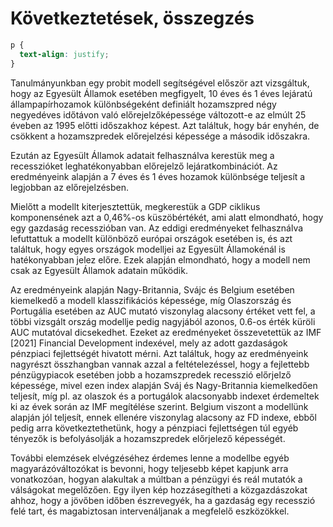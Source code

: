 # Következtetések, összegzés {#Chapter-5}

```css
p {
  text-align: justify;
}
```

Tanulmányunkban egy probit modell segítségével először azt vizsgáltuk, hogy az Egyesült Államok esetében megfigyelt, 10 éves és 1 éves lejáratú állampapírhozamok különbségeként definiált hozamszpred négy negyedéves időtávon való előrejelzőképessége változott-e az elmúlt 25 éveben az 1995 előtti időszakhoz képest. Azt találtuk, hogy bár enyhén, de csökkent a hozamszpredek előrejelzési képessége a második időszakra. 

Ezután az Egyesült Államok adatait felhasználva kerestük meg a recesszióket leghatékonyabban előrejelző lejáratkombinációt. Az eredményeink alapján a 7 éves és 1 éves hozamok különbsége teljesít a legjobban az előrejelzésben. 

Mielőtt a modellt kiterjesztettük, megkerestük a GDP ciklikus komponensének azt a 0,46%-os küszöbértékét, ami alatt elmondható, hogy egy gazdaság recesszióban van. Az eddigi eredményeket felhasználva lefuttattuk a modellt különböző európai országok esetében is, és azt találtuk, hogy egyes országok modelljei az Egyesült Államokénál is hatékonyabban jelez előre. Ezek alapján elmondható, hogy a modell nem csak az Egyesült Államok adatain működik.

Az eredményeink alapján Nagy-Britannia, Svájc és Belgium esetében kiemelkedő a modell klasszifikációs képessége, míg Olaszország és Portugália esetében az AUC mutató viszonylag alacsony értéket vett fel, a többi vizsgált ország modellje pedig nagyjából azonos, 0.6-os érték küröli AUC mutatóval dicsekedhet. Ezeket az eredményeket összevetettük az IMF [2021] Financial Development indexével, mely az adott gazdaságok pénzpiaci fejlettségét hivatott mérni. Azt találtuk, hogy az eredményeink nagyrészt összhangban vannak azzal a feltételezéssel, hogy a fejlettebb pénzügypiacok esetében jobb a hozamszpredek recesszió előrjelző képessége, mivel ezen index alapján Sváj és Nagy-Britannia kiemelkedően teljesít, míg pl. az olaszok és a portugálok alacsonyabb indexet érdemeltek ki az évek során az IMF megítélése szerint. Belgium viszont a modellünk alapján jól teljesít, ennek ellenére viszonylag alacsony az FD indexe, ebből pedig arra következtethetünk, hogy a pénzpiaci fejlettségen túl egyéb tényezők is befolyásolják a hozamszpredek előrjelező képességét. 

További elemzések elvégzéséhez érdemes lenne a modellbe egyéb magyarázóváltozókat is bevonni, hogy teljesebb képet kapjunk arra vonatkozóan, hogyan alakultak a múltban a pénzügyi és reál mutatók a válságokat megelőzően. Egy ilyen kép hozzásegítheti a közgazdászokat ahhoz, hogy a jövőben időben észrevegyék, ha a gazdaság egy recesszió felé tart, és magabiztosan intervenáljanak a megfelelő eszközökkel. 
